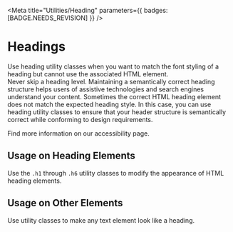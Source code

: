 
<Meta
  title="Utilities/Heading"
  parameters={{ badges: [BADGE.NEEDS_REVISION] }}
/>

# Headings

<div className="lead">
  Use heading utility classes when you want to match the font styling of a heading but cannot
  use the associated HTML element.
</div>

<div className="alert alert-warning">
  Never skip a heading level. Maintaining a semantically correct heading structure helps users
  of assistive technologies and search engines understand your content. Sometimes the correct
  HTML heading element does not match the expected heading style. In this case, you can use
  heading utility classes to ensure that your header structure is semantically correct while
  conforming to design requirements.

  Find more information on our <LinkTo kind="foundations-accessibility">accessibility page</LinkTo>.
</div>

## Usage on Heading Elements

Use the `.h1` through `.h6` utility classes to modify the appearance of HTML heading elements.

<Canvas of={HeadingDemos.OnAnHeadingElement} sourceState="shown" />

## Usage on Other Elements

Use utility classes to make any text element look like a heading.

<Canvas of={HeadingDemos.OnAParagraphElement} sourceState="shown" />
